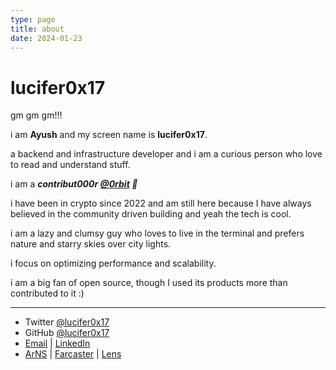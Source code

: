 ```yaml
---
type: page
title: about
date: 2024-01-23
---
```


# lucifer0x17

gm gm gm!!!

i am **Ayush** and my screen name is **lucifer0x17**.

a backend and infrastructure developer and i am a curious person who love to read and understand stuff.

i am a ***contribut000r [@0rbit](https://x.com/0rbitco/) 💫***

i have been in crypto since 2022 and am still here because I have always believed in the community driven building and yeah the tech is cool.

i am a lazy and clumsy guy who loves to live in the terminal and prefers nature and starry skies over city lights.

i focus on optimizing performance and scalability.

i am a big fan of open source, though I used its products more than contributed to it :)

---

- Twitter [@lucifer0x17](https://twitter.com/lucifer0x17)
- GitHub [@lucifer0x17](https://github.com/lucifer0x17)
- [Email](mailto:contact@lucifer0x17.dev) | [LinkedIn](https://www.linkedin.com/in/ayushagrawal0x17/)
- [ArNS](https://lucifer0x17.arweave.dev/) | [Farcaster](https://warpcast.com/lucifer0x17) | [Lens](https://hey.xyz/u/lucifer0x17)